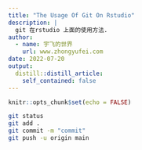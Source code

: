 ```yaml
---
title: "The Usage Of Git On Rstudio"
description: |
  git 在rstudio 上面的使用方法.
author:
  - name: 宇飞的世界
    url: www.zhongyufei.com
date: 2022-07-20
output:
  distill::distill_article:
    self_contained: false
---
```



```r
knitr::opts_chunk$set(echo = FALSE)
```

```bash
git status
git add .
git commit -m "commit"
git push -u origin main
```



